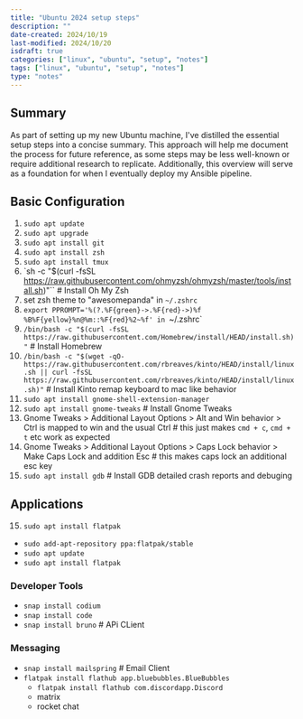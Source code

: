 ```yaml
---
title: "Ubuntu 2024 setup steps"
description: ""
date-created: 2024/10/19
last-modified: 2024/10/20
isdraft: true
categories: ["linux", "ubuntu", "setup", "notes"]
tags: ["linux", "ubuntu", "setup", "notes"]
type: "notes"
---
```


## Summary 

As part of setting up my new Ubuntu machine, I've distilled the essential setup steps into a concise summary. This approach will help me document the process for future reference, as some steps may be less well-known or require additional research to replicate. Additionally, this overview will serve as a foundation for when I eventually deploy my Ansible pipeline.

## Basic Configuration

1. `sudo apt update`
2. `sudo apt upgrade`
3. `sudo apt install git`
4. `sudo apt install zsh`
5. `sudo apt install tmux`
5. `sh -c "$(curl -fsSL https://raw.githubusercontent.com/ohmyzsh/ohmyzsh/master/tools/install.sh)"`` # Install Oh My Zsh
6. set zsh theme to "awesomepanda" in `~/.zshrc`
7. `export PPROMPT='%(?.%F{green}->.%F{red}->)%f %B%F{yellow}%n@%m::%F{red}%2~%f' in `~/.zshrc`
8. `/bin/bash -c "$(curl -fsSL https://raw.githubusercontent.com/Homebrew/install/HEAD/install.sh)"` # Install Homebrew
9. `/bin/bash -c "$(wget -qO- https://raw.githubusercontent.com/rbreaves/kinto/HEAD/install/linux.sh || curl -fsSL https://raw.githubusercontent.com/rbreaves/kinto/HEAD/install/linux.sh)"` # Install Kinto remap keyboard to mac like behavior
10. `sudo apt install gnome-shell-extension-manager`
11. `sudo apt install gnome-tweaks` # Install Gnome Tweaks
12. Gnome Tweaks > Additional Layout Options > Alt and Win behavior > Ctrl is mapped to win and the usual Ctrl # this just makes `cmd + c`, `cmd + t` etc work as expected
13. Gnome Tweaks > Additional Layout Options > Caps Lock behavior > Make Caps Lock and addition Esc # this makes caps lock an additional esc key
14. `sudo apt install gdb` # Install GDB detailed crash reports and debuging  

## Applications

15. `sudo apt install flatpak`
  - `sudo add-apt-repository ppa:flatpak/stable`
  - `sudo apt update`
  - `sudo apt install flatpak`

 
### Developer Tools 

- `snap install codium` 
- `snap install code`
- `snap install bruno` # APi CLient 


### Messaging

- `snap install mailspring` # Email Client  
- `flatpak install flathub app.bluebubbles.BlueBubbles`
  - `flatpak install flathub com.discordapp.Discord`
  - matrix 
  - rocket chat  


